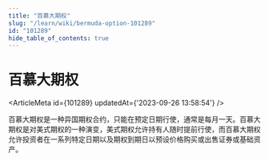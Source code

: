 ```yaml
---
title: "百慕大期权"
slug: "/learn/wiki/bermuda-option-101289"
id: "101289"
hide_table_of_contents: true
---
```



# 百慕大期权

<ArticleMeta id={101289} updatedAt={'2023-09-26 13:58:54'} />
<div className='border-solid border-b border-t-0 my-4 border-[var(--ifm-color-gray-300)]' />

百慕大期权是一种异国期权合约，只能在预定日期行使，通常是每月一天。百慕大期权是对美式期权的一种演变，美式期权允许持有人随时提前行使，而百慕大期权允许投资者在一系列特定日期以及期权到期日以预设价格购买或出售证券或基础资产。
